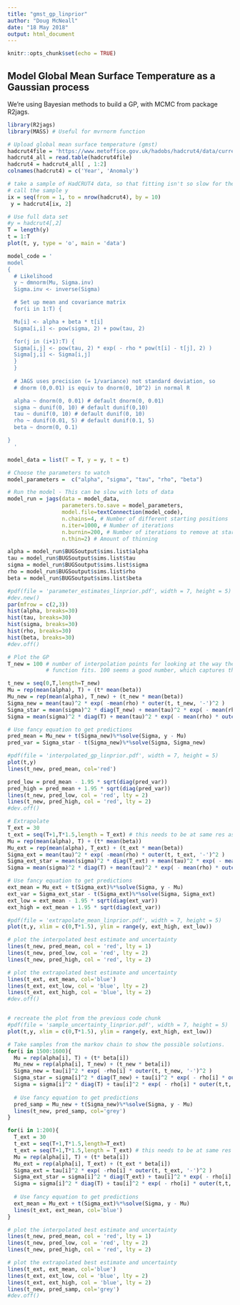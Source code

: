 ```yaml
---
title: "gmst_gp_linprior"
author: "Doug McNeall"
date: "18 May 2018"
output: html_document
---
```


```r
knitr::opts_chunk$set(echo = TRUE)
```

## Model Global Mean Surface Temperature as a Gaussian process
We're using Bayesian methods to build a GP, with MCMC from package R2jags.


```r
library(R2jags)
library(MASS) # Useful for mvrnorm function
```


```r
# Upload global mean surface temperature (gmst)
hadcrut4file = 'https://www.metoffice.gov.uk/hadobs/hadcrut4/data/current/time_series/HadCRUT.4.6.0.0.annual_ns_avg.txt'
hadcrut4_all = read.table(hadcrut4file)
hadcrut4 = hadcrut4_all[ , 1:2]
colnames(hadcrut4) = c('Year', 'Anomaly')

# take a sample of HadCRUT4 data, so that fitting isn't so slow for the minute.
# call the sample y
ix = seq(from = 1, to = nrow(hadcrut4), by = 10)
 y = hadcrut4[ix, 2]

# Use full data set
#y = hadcrut4[,2]
T = length(y)
t = 1:T
plot(t, y, type = 'o', main = 'data')

```

```r
model_code = '
model
{
  # Likelihood
  y ~ dmnorm(Mu, Sigma.inv)
  Sigma.inv <- inverse(Sigma)

  # Set up mean and covariance matrix
  for(i in 1:T) {

  Mu[i] <- alpha + beta * t[i]
  Sigma[i,i] <- pow(sigma, 2) + pow(tau, 2)

  for(j in (i+1):T) {
  Sigma[i,j] <- pow(tau, 2) * exp( - rho * pow(t[i] - t[j], 2) )
  Sigma[j,i] <- Sigma[i,j]
  }
  }
  
  # JAGS uses precision (= 1/variance) not standard deviation, so
  # dnorm (0,0.01) is equiv to dnorm(0, 10^2) in normal R

  alpha ~ dnorm(0, 0.01) # default dnorm(0, 0.01)
  sigma ~ dunif(0, 10) # default dunif(0,10)
  tau ~ dunif(0, 10) # default dunif(0, 10)
  rho ~ dunif(0.01, 5) # default dunif(0.1, 5)
  beta ~ dnorm(0, 0.1)

}
  '

model_data = list(T = T, y = y, t = t)

# Choose the parameters to watch
model_parameters =  c("alpha", "sigma", "tau", "rho", "beta")

```


```r
# Run the model - This can be slow with lots of data
model_run = jags(data = model_data,
                 parameters.to.save = model_parameters,
                 model.file=textConnection(model_code),
                 n.chains=4, # Number of different starting positions
                 n.iter=1000, # Number of iterations
                 n.burnin=200, # Number of iterations to remove at start
                 n.thin=2) # Amount of thinning

alpha = model_run$BUGSoutput$sims.list$alpha
tau = model_run$BUGSoutput$sims.list$tau
sigma = model_run$BUGSoutput$sims.list$sigma
rho = model_run$BUGSoutput$sims.list$rho
beta = model_run$BUGSoutput$sims.list$beta

```

```r
#pdf(file = 'parameter_estimates_linprior.pdf', width = 7, height = 5)
#dev.new()
par(mfrow = c(2,3))
hist(alpha, breaks=30)
hist(tau, breaks=30)
hist(sigma, breaks=30)
hist(rho, breaks=30)
hist(beta, breaks=30)
#dev.off()
```

```r
# Plot the GP
T_new = 100 # number of interpolation points for looking at the way the GP mean
            # function fits. 100 seems a good number, which captures the variability

t_new = seq(0,T,length=T_new)
Mu = rep(mean(alpha), T) + (t* mean(beta))
Mu_new = rep(mean(alpha), T_new) + (t_new * mean(beta))
Sigma_new = mean(tau)^2 * exp( -mean(rho) * outer(t, t_new, '-')^2 )
Sigma_star = mean(sigma)^2 * diag(T_new) + mean(tau)^2 * exp( - mean(rho) * outer(t_new,t_new,'-')^2 )
Sigma = mean(sigma)^2 * diag(T) + mean(tau)^2 * exp( - mean(rho) * outer(t,t,'-')^2 )

# Use fancy equation to get predictions
pred_mean = Mu_new + t(Sigma_new)%*%solve(Sigma, y - Mu)
pred_var = Sigma_star - t(Sigma_new)%*%solve(Sigma, Sigma_new)

#pdf(file = 'interpolated_gp_linprior.pdf', width = 7, height = 5)
plot(t,y)
lines(t_new, pred_mean, col='red')

pred_low = pred_mean - 1.95 * sqrt(diag(pred_var))
pred_high = pred_mean + 1.95 * sqrt(diag(pred_var))
lines(t_new, pred_low, col = 'red', lty = 2)
lines(t_new, pred_high, col = 'red', lty = 2)
#dev.off()

# Extrapolate
T_ext = 30
t_ext = seq(T+1,T*1.5,length = T_ext) # this needs to be at same res as data
Mu = rep(mean(alpha), T) + (t* mean(beta))
Mu_ext = rep(mean(alpha), T_ext) + (t_ext * mean(beta))
Sigma_ext = mean(tau)^2 * exp( -mean(rho) * outer(t, t_ext, '-')^2 )
Sigma_ext_star = mean(sigma)^2 * diag(T_ext) + mean(tau)^2 * exp( - mean(rho) * outer(t_ext,t_ext,'-')^2 )
Sigma = mean(sigma)^2 * diag(T) + mean(tau)^2 * exp( - mean(rho) * outer(t,t,'-')^2 )

# Use fancy equation to get predictions
ext_mean = Mu_ext + t(Sigma_ext)%*%solve(Sigma, y - Mu)
ext_var = Sigma_ext_star - t(Sigma_ext)%*%solve(Sigma, Sigma_ext)
ext_low = ext_mean - 1.95 * sqrt(diag(ext_var))
ext_high = ext_mean + 1.95 * sqrt(diag(ext_var))

#pdf(file = 'extrapolate_mean_linprior.pdf', width = 7, height = 5)
plot(t,y, xlim = c(0,T*1.5), ylim = range(y, ext_high, ext_low))

# plot the interpolated best estimate and uncertainty
lines(t_new, pred_mean, col = 'red', lty = 1)
lines(t_new, pred_low, col = 'red', lty = 2)
lines(t_new, pred_high, col = 'red', lty = 2)

# plot the extrapolated best estimate and uncertainty
lines(t_ext, ext_mean, col='blue')
lines(t_ext, ext_low, col = 'blue', lty = 2)
lines(t_ext, ext_high, col = 'blue', lty = 2)
#dev.off()


# recreate the plot from the previous code chunk
#pdf(file = 'sample_uncertainty_linprior.pdf', width = 7, height = 5)
plot(t,y, xlim = c(0,T*1.5), ylim = range(y, ext_high, ext_low))

# Take samples from the markov chain to show the possible solutions.
for(i in 1500:1600){
  Mu = rep(alpha[i], T) + (t* beta[i])
  Mu_new = rep(alpha[i], T_new) + (t_new * beta[i])
  Sigma_new = tau[i]^2 * exp( -rho[i] * outer(t, t_new, '-')^2 )
  Sigma_star = sigma[i]^2 * diag(T_new) + tau[i]^2 * exp( - rho[i] * outer(t_new,t_new,'-')^2 )
  Sigma = sigma[i]^2 * diag(T) + tau[i]^2 * exp( - rho[i] * outer(t,t,'-')^2 )
  
  # Use fancy equation to get predictions
  pred_samp = Mu_new + t(Sigma_new)%*%solve(Sigma, y - Mu)
  lines(t_new, pred_samp, col='grey')
}

for(i in 1:200){
  T_ext = 30
  t_ext = seq(T+1,T*1.5,length=T_ext)
  t_ext = seq(T+1,T*1.5,length = T_ext) # this needs to be at same res as data
  Mu = rep(alpha[i], T) + (t* beta[i])
  Mu_ext = rep(alpha[i], T_ext) + (t_ext * beta[i])
  Sigma_ext = tau[i]^2 * exp( -rho[i] * outer(t, t_ext, '-')^2 )
  Sigma_ext_star = sigma[i]^2 * diag(T_ext) + tau[i]^2 * exp( - rho[i] * outer(t_ext,t_ext,'-')^2 )
  Sigma = sigma[i]^2 * diag(T) + tau[i]^2 * exp( - rho[i] * outer(t,t,'-')^2 )
  
  # Use fancy equation to get predictions
  ext_mean = Mu_ext + t(Sigma_ext)%*%solve(Sigma, y - Mu)
  lines(t_ext, ext_mean, col='blue')
}

# plot the interpolated best estimate and uncertainty
lines(t_new, pred_mean, col = 'red', lty = 1)
lines(t_new, pred_low, col = 'red', lty = 2)
lines(t_new, pred_high, col = 'red', lty = 2)

# plot the extrapolated best estimate and uncertainty
lines(t_ext, ext_mean, col='blue')
lines(t_ext, ext_low, col = 'blue', lty = 2)
lines(t_ext, ext_high, col = 'blue', lty = 2)
lines(t_new, pred_samp, col='grey')
#dev.off()


```




